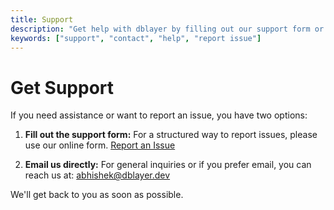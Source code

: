 ```yaml
---
title: Support
description: "Get help with dblayer by filling out our support form or contacting us directly via email for any issues or inquiries."
keywords: ["support", "contact", "help", "report issue"]
---
```


# Get Support

If you need assistance or want to report an issue, you have two options:

1.  **Fill out the support form:** For a structured way to report issues, please use our online form.
    [Report an Issue](https://dblayer.dev/report)

2.  **Email us directly:** For general inquiries or if you prefer email, you can reach us at:
    [abhishek@dblayer.dev](mailto:abhishek@dblayer.dev?cc=rohandas28@duck.com&subject=Hey%20Team%2C%20I%20need%20help!)

We'll get back to you as soon as possible.
